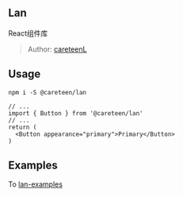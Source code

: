 <Meta title="Lan DESIGN /Welcome" />

## Lan

React组件库

> Author: [careteenL](https://github.com/careteenL)

## Usage

```shell
npm i -S @careteen/lan
```

```tsx
// ...
import { Button } from '@careteen/lan'
// ...
return (
  <Button appearance="primary">Primary</Button>
)
```

## Examples

To [lan-examples](https://github.com/careteenL/lan-examples)
